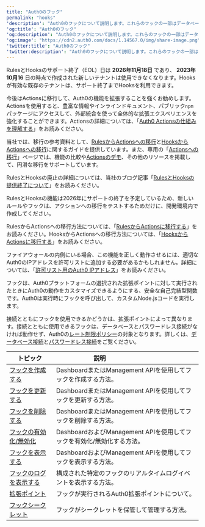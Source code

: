 ```yaml
---
title: "Auth0のフック"
permalink: "hooks"
'description': "Auth0のフックについて説明します。これらのフックの一部はデータベース接続やパスワードレス接続で使用できます。"
'og:title': "Auth0のフック"
'og:description': "Auth0のフックについて説明します。これらのフックの一部はデータベース接続やパスワードレス接続で使用できます。"
'og:image': "https://cdn2.auth0.com/docs/1.14567.0/img/share-image.png"
'twitter:title': "Auth0のフック"
'twitter:description': "Auth0のフックについて説明します。これらのフックの一部はデータベース接続やパスワードレス接続で使用できます。"
---
```


<Warning>

RulesとHooksのサポート終了（EOL）日は **2026年11月18日** であり、 **2023年10月16** 日の時点で作成された新しいテナントは使用できなくなります。Hooksが有効な既存のテナントは、サポート終了までHooksを利用できます。

今後はActionsに移行して、Auth0の機能を拡張することを強くお勧めします。Actionsを使用すると、豊富な情報やインラインドキュメント、パブリック`npm`パッケージにアクセスして、外部統合を使って全体的な拡張エクスペリエンスを強化することができます。Actionsの詳細については、「[Auth0 Actionsの仕組みを理解する](/ja-jp/customize/actions/actions-overview)」をお読みください。

当社では、移行の参考資料として、[RulesからActionsへの移行](/ja-jp/customize/actions/migrate/migrate-from-rules-to-actions)と[HooksからActionsへの移行](/ja-jp/customize/actions/migrate/migrate-from-hooks-to-actions)に関するガイドを提供しています。また、専用の「[Actionsへの移行](https://auth0.com/extensibility/movetoactions)」ページでは、機能の比較や[Actionsのデモ](https://www.youtube.com/watch?v=UesFSY1klrI)、その他のリソースを掲載して、円滑な移行をサポートしています。

RulesとHooksの廃止の詳細については、当社のブログ記事「[RulesとHooksの提供終了について](https://auth0.com/blog/preparing-for-rules-and-hooks-end-of-life/)」をお読みください。

</Warning>

<Warning>

RulesとHooksの機能は2026年にサポートの終了を予定しているため、新しいルールやフックは、アクションへの移行をテストするためだけに、開発環境内で作成してください。

RulesからActionsへの移行方法については、「[RulesからActionsに移行する](/ja-jp/customize/actions/migrate/migrate-from-rules-to-actions)」をお読みください。HooksからActionsへの移行方法については、「[HooksからActionsに移行する](/ja-jp/customize/actions/migrate/migrate-from-hooks-to-actions)」をお読みください。

</Warning>

<Callout icon="file-lines" color="#0EA5E9" iconType="regular">

ファイアウォールの内側にいる場合、この機能を正しく動作させるには、適切なAuth0のIPアドレスを許可リストに追加する必要があるかもしれません。詳細については、「[許可リスト用のAuth0 IPアドレス](/ja-jp/secure/security-guidance/data-security/allowlist)」をお読みください。

</Callout>

フックは、Auth0プラットフォームの選択された拡張ポイントに対して実行されたときにAuth0の動作をカスタマイズできるようにする、安全な自己完結型関数です。Auth0は実行時にフックを呼び出して、カスタムNode.jsコードを実行します。

接続とともにフックを使用できるかどうかは、拡張ポイントによって異なります。接続とともに使用できるフックは、データベースとパスワードレス接続がなければ動作せず、Auth0の[レート制限ポリシー](/ja-jp/troubleshoot/customer-support/operational-policies/rate-limit-policy)の対象となります。詳しくは、[データベース接続](/ja-jp/connections/database)と[パスワードレス接続](/ja-jp/connections/passwordless)をご覧ください。

<table class="table"><thead>
<tr>
<th><b>トピック</b></th>
<th><b>説明</b>                                </th>
</tr>
</thead>
<tbody>
<tr>
<td><a href="/ja-jp/hooks/create-hooks">フックを作成する</a></td>
<td>DashboardまたはManagement APIを使用してフックを作成する方法。</td>
</tr>
<tr>
<td><a href="/ja-jp/hooks/update-hooks">フックを更新する</a></td>
<td>DashboardまたはManagement APIを使用してフックを更新する方法。</td>
</tr>
<tr>
<td><a href="/ja-jp/hooks/delete-hooks">フックを削除する</a></td>
<td>DashboardまたはManagement APIを使用してフックを削除する方法。</td>
</tr>
<tr>
<td><a href="/ja-jp/hooks/enable-disable-hooks">フックの有効化/無効化</a></td>
<td>DashboardおよびManagement APIを使用してフックを有効化/無効化する方法。</td>
</tr>
<tr>
<td><a href="/ja-jp/hooks/view-hooks">フックを表示する</a></td>
<td>DashboardおよびManagement APIを使用してフックを表示する方法。</td>
</tr>
<tr>
<td><a href="/ja-jp/hooks/view-logs-for-hooks">フックのログを表示する</a></td>
<td>構成された特定のフックのリアルタイムログイベントを表示する方法。</td>
</tr>
<tr>
<td><a href="/ja-jp/hooks/extensibility-points">拡張ポイント</a></td>
<td>フックが実行されるAuth0拡張ポイントについて。</td>
</tr>
<tr>
<td><a href="/ja-jp/hooks/hook-secrets">フックシークレット</a></td>
<td>フックがシークレットを保管して管理する方法。</td>
</tr>
</tbody>
</table>